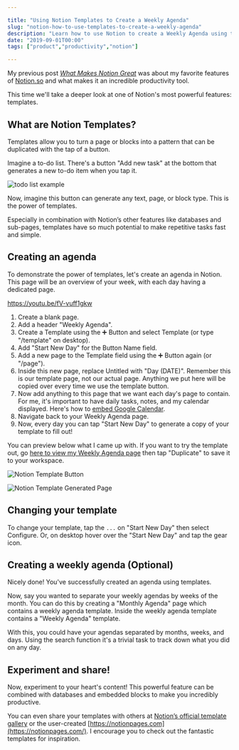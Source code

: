 ```yaml
---

title: "Using Notion Templates to Create a Weekly Agenda"
slug: "notion-how-to-use-templates-to-create-a-weekly-agenda"
description: "Learn how to use Notion to create a Weekly Agenda using their powerful feature: Templates."
date: "2019-09-01T00:00"
tags: ["product","productivity","notion"]

---
```


My previous post *[What Makes Notion Great](what-makes-notion-great)* was about my favorite features of [Notion.so](http://notion.so) and what makes it an incredible productivity tool. 

This time we'll take a deeper look at one of Notion's most powerful features: templates. 

## What are Notion Templates?

Templates allow you to turn a page or blocks into a pattern that can be duplicated with the tap of a button.

Imagine a to-do list. There's a button "Add new task" at the bottom that generates a new to-do item when you tap it. 

![todo list example](//images.ctfassets.net/yqt11gq08a4r/6SXs8WQdd9wPBiY7W4jBLf/d271728f3c55e037ebbfaad79c717504/todo_list_example.gif)

Now, imagine this button can generate any text, page, or block type. This is the power of templates.

Especially in combination with Notion’s other features like databases and sub-pages, templates have so much potential to make repetitive tasks fast and simple.

## Creating an agenda

To demonstrate the power of templates, let's create an agenda in Notion. This page will be an overview of your week, with each day having a dedicated page.

https://youtu.be/fV-vuff1gkw

1. Create a blank page.
2. Add a header "Weekly Agenda".
3. Create a Template using the ➕ Button and select Template (or type "/template" on desktop).
4. Add "Start New Day" for the Button Name field.
5. Add a new page to the Template field using the ➕ Button again (or "/page").
6. Inside this new page, replace Untitled with "Day (DATE)". Remember this is our template page, not our actual page. Anything we put here will be copied over every time we use the template button.
7. Now add anything to this page that we want each day's page to contain. For me, it's important to have daily tasks, notes, and my calendar displayed. Here's how to [embed Google Calendar](https://www.notion.so/Embed-Google-Calendar-f1dd42e7071d495ca6764d03c1d2972e).
8. Navigate back to your Weekly Agenda page.
9. Now, every day you can tap "Start New Day" to generate a copy of your template to fill out!

You can preview below what I came up with. If you want to try the template out, go [here to view my Weekly Agenda page](https://www.notion.so/nicknish/Weekly-Agenda-Template-af53c62d9bda46849a09288f391e59a2) then tap "Duplicate" to save it to your workspace.

![Notion Template Button](//images.ctfassets.net/yqt11gq08a4r/4UcGREeNhFmINepyiJiToe/44e6821948c2c1e3c16d54a73cbb8f9b/Notion_Template_Button.png)

![Notion Template Generated Page](//images.ctfassets.net/yqt11gq08a4r/5XrNflRgzp50tMAHiJWA6f/000b43ceba75b6ebe74461d849d91e8e/Notion_Template_Generated_Page.png)

## Changing your template

To change your template, tap the `...` on "Start New Day" then select Configure. Or, on desktop hover over the "Start New Day" and tap the gear icon. 

## Creating a weekly agenda (Optional)

Nicely done! You've successfully created an agenda using templates. 

Now, say you wanted to separate your weekly agendas by weeks of the month. You can do this by creating a "Monthly Agenda" page which contains a weekly agenda template. Inside the weekly agenda template contains a "Weekly Agenda" template. 

With this, you could have your agendas separated by months, weeks, and days. Using the search function it's a trivial task to track down what you did on any day.

## Experiment and share!

Now, experiment to your heart's content! This powerful feature can be combined with databases and embedded blocks to make you incredibly productive.

You can even share your templates with others at [Notion’s official template gallery](https://www.notion.so/Notion-Template-Gallery-181e961aeb5c4ee6915307c0dfd5156d) or the user-created [https://notionpages.com](https://notionpages.com/). I encourage you to check out the fantastic templates for inspiration.